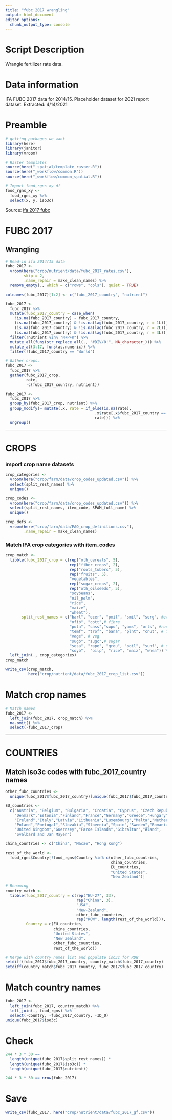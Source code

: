 ```yaml
---
title: "fubc 2017 wrangling"
output: html_document
editor_options: 
  chunk_output_type: console
---
```


# Script Description
Wrangle fertilizer rate data.

# Data information
IFA FUBC 2017 data for 2014/15. Placeholder dataset for 2021 report dataset.
Extracted: 4/14/2021

# Preamble
```r
# getting packages we want
library(here)
library(janitor)
library(vroom)

# Raster templates
source(here("_spatial/template_raster.R"))
source(here("_workflow/common.R"))
source(here("_workflow/common_spatial.R"))

# Import food_rgns xy df
food_rgns_xy <- 
  food_rgns_xy %>% 
  select(x, y, iso3c)
``` 

Source: [ifa 2017 fubc](https://www.fertilizer.org/images/Library_Downloads/2017_ifa_AgCom_17_134%20rev_fubc%20assessment%202014.pdf)

# FUBC 2017

## Wrangling

```r
# Read-in ifa 2014/15 data
fubc_2017 <- 
  vroom(here("crop/nutrient/data/fubc_2017_rates.csv"),
        skip = 2,
        .name_repair = make_clean_names) %>% 
  remove_empty(., which = c("rows", "cols"), quiet = TRUE)

colnames(fubc_2017)[1:2] <- c("fubc_2017_country", "nutrient")

fubc_2017 <- 
  fubc_2017 %>%
  mutate(fubc_2017_country = case_when(
    !is.na(fubc_2017_country) ~ fubc_2017_country,
    (is.na(fubc_2017_country) & !is.na(lag(fubc_2017_country, n = 1L))) ~ lag(fubc_2017_country, n = 1L),
    (is.na(fubc_2017_country) & !is.na(lag(fubc_2017_country, n = 2L))) ~ lag(fubc_2017_country, n = 2L),
    (is.na(fubc_2017_country) & !is.na(lag(fubc_2017_country, n = 3L))) ~ lag(fubc_2017_country, n = 3L))) %>% 
  filter(!nutrient %in% "N+P+K") %>% 
  mutate_all(funs(str_replace_all(., "#DIV/0!", NA_character_))) %>% 
  mutate_at(3:17, funs(as.numeric)) %>% 
  filter(!fubc_2017_country == "World")

# Gather crops.
fubc_2017 <- 
  fubc_2017 %>% 
  gather(fubc_2017_crop, 
         rate, 
         -c(fubc_2017_country, nutrient)) 

fubc_2017 <- 
  fubc_2017 %>% 
  group_by(fubc_2017_crop, nutrient) %>% 
  group_modify(~ mutate(.x, rate = if_else(is.na(rate),
                                       .x$rate[.x$fubc_2017_country == "ROW"],
                                       rate))) %>% 
  ungroup()
```

-------------------------------------------------------------------------------

# CROPS

### import crop name datasets
```r
crop_categories <- 
  vroom(here("crop/farm/data/crop_codes_updated.csv")) %>% 
  select(split_rest_names) %>% 
  unique()

crop_codes <- 
  vroom(here("crop/farm/data/crop_codes_updated.csv")) %>% 
  select(split_rest_names, item_code, SPAM_full_name) %>% 
  unique()

crop_defs <- 
  vroom(here("crop/farm/data/FAO_crop_definitions.csv"), 
        .name_repair = make_clean_names)
```

### Match IFA crop categories with item_codes
```r
crop_match <- 
  tibble(fubc_2017_crop = c(rep("oth_cereals", 5),
                            rep("fiber_crops", 2),
                            rep("roots_tubers", 5),
                            rep("fruits", 5),
                            "vegetables",
                            rep("sugar_crops", 2),
                            rep("oth_oilseeds", 5),
                            "soybeans",
                            "oil_palm",
                            "rice",
                            "maize",
                            "wheat"),
       split_rest_names = c("barl", "ocer", "pmil", "smil", "sorg", #oth_ce
                            "ofib", "cott",# fibre
                            "pota", "cass","swpo", "yams", "orts", #roots_tubers
                            "temf", "trof", "bana", "plnt", "cnut", # fruits
                            "vege", # veg
                            "sugb", "sugc",# sugar
                            "sesa", "rape", "grou", "ooil", "sunf", # oth_os
                            "soyb",  "oilp", "rice", "maiz", "whea")) %>% #grassland
  left_join(., crop_categories)
crop_match

write_csv(crop_match,
          here("crop/nutrient/data/fubc_2017_crop_list.csv"))
```

# Match crop names
```r
# Match names
fubc_2017 <- 
  left_join(fubc_2017, crop_match) %>%
  na.omit() %>% 
  select(-fubc_2017_crop)
```

-------------------------------------------------------------------------------

# COUNTRIES

## Match iso3c codes with fubc_2017_country names

```r
other_fubc_countries <- 
  unique(fubc_2017$fubc_2017_country)[unique(fubc_2017$fubc_2017_country) %in% c("EU-27", "USA", "New-Zealand", "ROW", "World", "China") == FALSE]

EU_countries <- 
  c("Austria", "Belgium", "Bulgaria", "Croatia", "Cyprus", "Czech Republic",
    "Denmark","Estonia","Finland","France","Germany","Greece","Hungary",
    "Ireland","Italy","Latvia","Lithuania","Luxembourg","Malta","Netherlands",
    "Poland","Portugal","Slovakia","Slovenia","Spain","Sweden","Romania",
    "United Kingdom","Guernsey","Faroe Islands","Gibraltar","Åland",
    "Svalbard and Jan Mayen")

china_countries <- c("China", "Macao", "Hong Kong")

rest_of_the_world <- 
  food_rgns$Country[!food_rgns$Country %in% c(other_fubc_countries, 
                                              china_countries, 
                                              EU_countries,
                                              "United States",
                                              "New Zealand")]

# Renaming 
country_match <- 
  tibble(fubc_2017_country = c(rep("EU-27", 33),
                               rep("China", 3),
                               "USA",
                               "New-Zealand",
                               other_fubc_countries,
                               rep("ROW", length(rest_of_the_world))),
         Country = c(EU_countries,
                     china_countries,
                     "United States",
                     "New Zealand",
                     other_fubc_countries,
                     rest_of_the_world))

# Merge with country names list and populate iso3c for ROW
setdiff(fubc_2017$fubc_2017_country, country_match$fubc_2017_country)
setdiff(country_match$fubc_2017_country, fubc_2017$fubc_2017_country)
```

# Match country names
```r
fubc_2017 <- 
  left_join(fubc_2017, country_match) %>% 
  left_join(., food_rgns) %>% 
  select(-Country, -fubc_2017_country, -ID_0)
unique(fubc_2017$iso3c)
```

# Check

```r
244 * 3 * 30 == 
  length(unique(fubc_2017$split_rest_names)) *
  length(unique(fubc_2017$iso3c)) * 
  length(unique(fubc_2017$nutrient)) 

244 * 3 * 30 == nrow(fubc_2017)
```

# Save

```r
write_csv(fubc_2017, here("crop/nutrient/data/fubc_2017_gf.csv"))
```

